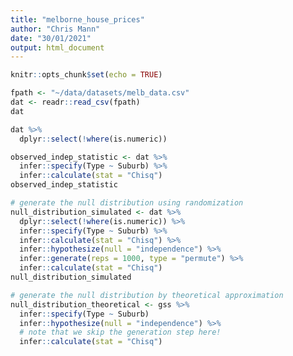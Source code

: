 ```yaml
---
title: "melborne_house_prices"
author: "Chris Mann"
date: "30/01/2021"
output: html_document
---
```


```r
knitr::opts_chunk$set(echo = TRUE)
```

```r
fpath <- "~/data/datasets/melb_data.csv"
dat <- readr::read_csv(fpath)
dat
```
```r
dat %>% 
  dplyr::select(!where(is.numeric))
```


```r
observed_indep_statistic <- dat %>% 
  infer::specify(Type ~ Suburb) %>% 
  infer::calculate(stat = "Chisq")
observed_indep_statistic
```

```r
# generate the null distribution using randomization
null_distribution_simulated <- dat %>% 
  dplyr::select(!where(is.numeric)) %>% 
  infer::specify(Type ~ Suburb) %>% 
  infer::calculate(stat = "Chisq") %>% 
  infer::hypothesize(null = "independence") %>%
  infer::generate(reps = 1000, type = "permute") %>%
  infer::calculate(stat = "Chisq")
null_distribution_simulated
```

```r
# generate the null distribution by theoretical approximation
null_distribution_theoretical <- gss %>%
  infer::specify(Type ~ Suburb)
  infer::hypothesize(null = "independence") %>%
  # note that we skip the generation step here!
  infer::calculate(stat = "Chisq")
```

